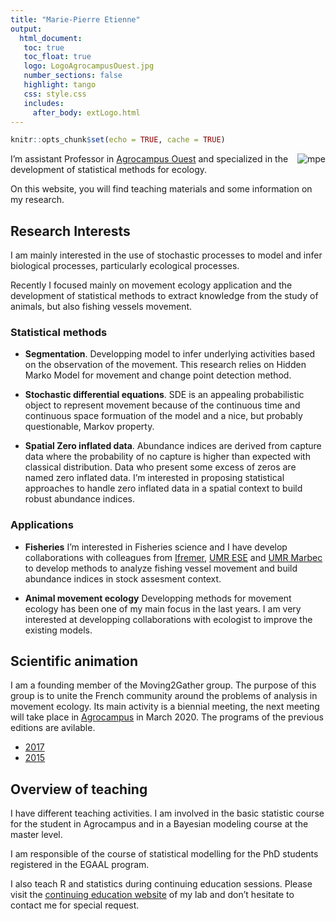 ```yaml
---
title: "Marie-Pierre Etienne"
output: 
  html_document:
   toc: true
   toc_float: true
   logo: LogoAgrocampusOuest.jpg
   number_sections: false
   highlight: tango
   css: style.css
   includes:
     after_body: extLogo.html
---
```




```r
knitr::opts_chunk$set(echo = TRUE, cache = TRUE)
```


<img src="img/mpe.gif" alt="mpe" align="right"> </img>
  
  

  

  
I'm  assistant Professor in [Agrocampus Ouest](https://www.agrocampus-ouest.fr/) and specialized in the development of statistical methods for ecology.
  




On this website, you will find teaching materials and some information on my research. 

## Research Interests

I am mainly interested in the use of stochastic processes to model and infer biological processes, particularly ecological processes. 

Recently I focused mainly on movement ecology application and the development of statistical methods to extract knowledge from the study of animals, but also fishing vessels movement. 

### Statistical methods

-  **Segmentation**. Developping model to infer underlying activities based on the observation of the movement. This research relies on Hidden Marko Model for movement and change point detection method.


- **Stochastic differential equations**. SDE is an appealing probabilistic object to represent movement because of the continuous time and continuous space formuation of the model and a nice, but probably questionable, Markov property. 

- **Spatial Zero inflated data**. Abundance indices are derived from capture data where the probability of no capture is higher than expected with classical distribution. Data who present some excess of zeros are named zero inflated data. I'm interested in proposing statistical approaches to handle zero inflated data in a spatial context to build robust abundance indices. 



### Applications

- **Fisheries** I'm interested in Fisheries science and I have develop collaborations with colleagues from [Ifremer](https://wwz.ifremer.fr/emh_eng/), [UMR ESE](https://www6.rennes.inra.fr/ese_eng/) and [UMR Marbec](http://www.umr-marbec.fr/en/) to develop methods to analyze fishing vessel movement and build abundance indices in stock assesment context. 

- **Animal movement ecology** Developping methods for movement ecology has been one of my main focus in the last years. I am very interested at developping collaborations with ecologist to improve the existing models. 


## Scientific animation
 
 I am a founding member of the Moving2Gather group. The purpose of this group is to unite the French community around the problems of analysis in  movement ecology. Its main activity is a biennial meeting, the next meeting will take place in [Agrocampus](http://www.agrocampus-ouest.fr) in March 2020. The programs of the previous editions are avilable.  

- [2017](https://m2g-2017.sciencesconf.org/)
- [2015](https://moving2gather.sciencesconf.org/)
 
 

 

## Overview of teaching

I have different teaching activities. I am involved in the basic statistic course for the student in Agrocampus and in a Bayesian modeling course at the master level. 

I am responsible of the course of statistical modelling for the PhD students registered in the EGAAL program.

I also teach R and statistics during continuing education sessions. Please visit the [continuing education website](https://dsr-rennes.github.io/) of  my lab and don't hesitate to contact me for special request.
